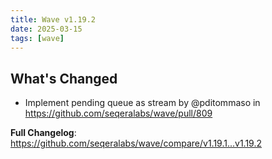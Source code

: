 ```yaml
---
title: Wave v1.19.2
date: 2025-03-15
tags: [wave]
---
```


## What's Changed
* Implement pending queue as stream by @pditommaso in https://github.com/seqeralabs/wave/pull/809


**Full Changelog**: https://github.com/seqeralabs/wave/compare/v1.19.1...v1.19.2
